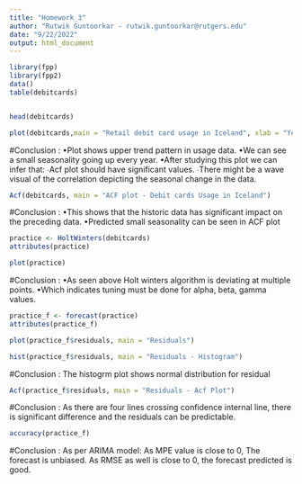 ```yaml
---
title: "Homework_3"
author: "Rutwik Guntoorkar - rutwik.guntoorkar@rutgers.edu"
date: "9/22/2022"
output: html_document
---
```


```r
library(fpp)
library(fpp2)
data()
table(debitcards)



```
```r
head(debitcards)
```
```r
plot(debitcards,main = "Retail debit card usage in Iceland", xlab = "Years", ylab="Monthly retail debit card usage in Iceland (In Millions")
```

#Conclusion : 
•Plot shows upper trend pattern in usage data.
•We can see a small seasonality going up every year.
•After studying this plot we can infer that:
∙Acf plot should have significant values.
∙There might be a wave visual of the correlation depicting the seasonal change in the data.


```r
Acf(debitcards, main = "ACF plot - Debit cards Usage in Iceland")
```
#Conclusion : 
•This shows that the historic data has significant impact on the preceding data.
•Predicted small seasonality can be seen in ACF plot


```r
practice <- HoltWinters(debitcards)
attributes(practice)
```



```r
plot(practice)
```
#Conclusion : 
•As seen above Holt winters algorithm is deviating at multiple points.
•Which indicates tuning must be done for alpha, beta, gamma values.

```r
practice_f <- forecast(practice)
attributes(practice_f)
```


```r
plot(practice_f$residuals, main = "Residuals")
```




```r
hist(practice_f$residuals, main = "Residuals - Histogram")
```

#Conclusion : 
The histogrm plot shows normal distribution for residual

```r
Acf(practice_f$residuals, main = "Residuals - Acf Plot")
```
#Conclusion : 
As there are four lines crossing confidence internal line, there is significant difference and the residuals can be predictable.


```r
accuracy(practice_f)
```
#Conclusion : 
As per ARIMA model:
As MPE value is close to 0, The forecast is unbiased.
As RMSE as well is close to 0, the forecast predicted is good.